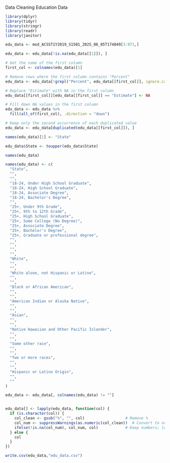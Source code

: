 Data Cleaning Education Data
```{r}
library(dplyr)
library(tidyr)
library(stringr)
library(readr)
library(janitor)
```
```{r}
edu_data <- mod_ACSST1Y2019_S1501_2025_06_05T174849[3:971,]

edu_data <- edu_data[!is.na(edu_data[[1]]), ]

# Get the name of the first column
first_col <- colnames(edu_data)[1]

# Remove rows where the first column contains "Percent"
edu_data <- edu_data[!grepl("Percent", edu_data[[first_col]], ignore.case = TRUE), ]

# Replace "Estimate" with NA in the first column
edu_data[[first_col]][edu_data[[first_col]] == "Estimate"] <- NA

# Fill down NA values in the first column
edu_data <- edu_data %>%
  fill(all_of(first_col), .direction = "down")

# Keep only the second occurrence of each duplicated value
edu_data <- edu_data[duplicated(edu_data[[first_col]]), ]

names(edu_data)[1] <- "State"

edu_data$State <- toupper(edu_data$State)
```
```{r}
names(edu_data)
```

```{r}
names(edu_data) <- c(
  "State",
  "",
  "",
  "18-24, Under High School Graduate",
  "18-24, High School Graduate",
  "18-24, Associate Degree",
  "18-24, Bachelor's Degree",
  "",
  "25+, Under 9th Grade",
  "25+, 9th to 12th Grade",
  "25+, High School Graduate",
  "25+, Some College (No Degree)",
  "25+, Associate Degree",
  "25+, Bachelor's Degree",
  "25+, Graduate or professional degree",
  "",
  "",
  "",
  "",
  "White",
  "",
  "",
  "White alone, not Hispanic or Latino",
  "",
  "",
  "Black or African American",
  "",
  "",
  "American Indian or Alaska Native",
  "",
  "",
  "Asian",
  "",
  "",
  "Native Hawaiian and Other Pacific Islander",
  "",
  "",
  "Some other race",
  "",
  "",
  "Two or more races",
  "",
  "",
  "Hispanic or Latino Origin",
  "",
  ""
)

edu_data <- edu_data[, colnames(edu_data) != ""]


edu_data[] <- lapply(edu_data, function(col) {
  if (is.character(col)) {
    col_clean <- gsub("%", "", col)                  # Remove %
    col_num <- suppressWarnings(as.numeric(col_clean))  # Convert to numeric
    ifelse(!is.na(col_num), col_num, col)            # Keep numbers; leave others unchanged
  } else {
    col
  }
})

```




```{r}
write.csv(edu_data,"edu_data.csv")
```

